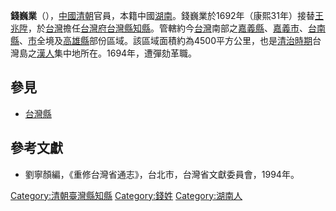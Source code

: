 '''錢巍業'''（{{bd|？||？|catIdx=}}），[[中國|中國]][[清朝|清朝]]官員，本籍中國[[湖南|湖南]]。錢巍業於1692年（康熙31年）接替[[王兆陞|王兆陞]]，於[[台灣|台灣]]擔任[[台灣府|台灣府]][[台灣縣|台灣縣]][[知縣|知縣]]。管轄約今[[台灣|台灣]]南部之[[嘉義縣|嘉義縣]]、[[嘉義市|嘉義市]]、[[台南縣|台南縣]]、[[台南市|市]]全境及[[高雄縣|高雄縣]]部份區域。該區域面積約為4500平方公里，也是[[台灣清治時期|清治時期]]台灣島之[[漢人|漢人]]集中地所在。1694年，遭彈劾革職。
{{start box}}
{{s-before|[[王兆陞|王兆陞]]}}
{{s-title|[[台灣府|台灣府]][[台灣縣|台灣縣]][[知縣|知縣]] |1692年上任}}
{{s-after|[[李中素|李中素]]}}
{{end box}}
==參見==
*[[台灣縣|台灣縣]]
==參考文獻==
*劉寧顏編，《重修台灣省通志》，台北市，台灣省文獻委員會，1994年。

[[Category:清朝臺灣縣知縣|Category:清朝臺灣縣知縣]]
[[Category:錢姓|Category:錢姓]]
[[Category:湖南人|Category:湖南人]]